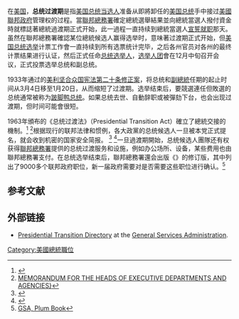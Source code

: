 {{NoteTA
|G1=PresidentsUS
|1=zh-cn:过渡; zh-tw:交接; zh-hk:過渡;
}}
在[[美国|美国]]，'''总统过渡期'''是指[[美国总统当选人|美国总统当选人]]准备从即將卸任的[[美国总统|美国总统]]手中接过[[美國聯邦政府|美國聯邦政府]]管理权的过程。當[[聯邦總務署|聯邦總務署]]確定總統選舉結果並向總統當選人撥付資金時就標誌著總統過渡期正式开始，此一過程一直持续到總統當選人[[美国总统就职典礼|宣誓就职]]那天。虽然在聯邦總務署確認某位總統候选人赢得选举时，意味著过渡期正式开始，但[[美国总统选举|美国总统选举]]计票工作會一直持续到所有选票统计完毕，之后各州官员对各州的最终计票结果进行认证，然后正式任命[[選舉人團_(美國)|总统选举人]]，[[選舉人團_(美國)|选举人团]]會在12月中旬召开会议，正式投票选举总统和副总统。

1933年通过的[[美利坚合众国宪法第二十条修正案|美利坚合众国宪法第二十条修正案]]，将总统和[[美国副总统|副總統]]任期的起止时间从3月4日移至1月20日，从而缩短了过渡期。选举结束后，要競選連任但敗選的总统通常被称为[[跛脚鸭总统|跛脚鸭总统]]。如果总统去世、自動辞职或被彈劾下台，也会出现过渡期，但时间可能會很短。

1963年頒布的《总统过渡法》（Presidential Transition Act）確立了總統交接的機制。<ref name="auto2">{{Cite web|title=Presidential Transition Act of 1963|url=https://www.gsa.gov/portal/content/178083|accessdate=January 12, 2017|date=March 7, 1964|publisher=[[联邦总务署|联邦总务署]]}}</ref> <ref name="auto1"> [https://www.whitehouse.gov/wp-content/uploads/2020/04/M-20-24.pdf MEMORANDUM FOR THE HEADS OF EXECUTIVE DEPARTMENTS AND AGENCIES}]</ref>根据现行的联邦法律和惯例，各大政黨的总统候选人一旦被本党正式提名，就会收到机密的国家安全简报。 <ref>{{Cite news|url=https://www.cbsnews.com/news/biden-receives-first-classified-intelligence-briefing/|work=CBS News|title=Biden receives first classified intelligence briefing|date=September 18, 2020|first=Olivia|author=Gazis|first2=Bo|author2=Erickson|first3=Grace|last3=Segers|accessdate=October 22, 2020|archivedate=November 1, 2020|archiveurl=https://web.archive.org/web/20201101043140/https://www.cbsnews.com/news/biden-receives-first-classified-intelligence-briefing/}}</ref> <ref name="atlantic">{{Cite magazine|last=Berman|first=Russell|date=March 1, 2016|title=Congress Tells Obama to Start Planning His Departure|url=https://www.theatlantic.com/politics/archive/2016/03/congress-obama-presidential-transition-2016/471627/|magazine==[[大西洋_(雜誌)|大西洋 (雜誌)]]|access-date=May 6, 2016}}</ref>一旦過渡期開始，总统候选人團隊还有权获得[[美国联邦总务署|聯邦總務署]]提供的总统过渡服务和设施，例如办公场所、设备，某些费用也由聯邦總務署支付。在总统选举结束后，聯邦總務署還会出版《{{link-en|梅花宝典|United States Government Policy and Supporting Positions}}》的修订版，其中列出了9000多个联邦政府职位，新一届政府需要对是否需要这些职位进行确认。<ref>[https://www.gsa.gov/governmentwide-initiatives/presidential-transition-directory/federal-government-structure/plum-book GSA, Plum Book]</ref>

== 参考文献 ==
{{Reflist|2}}

== 外部链接 ==
* [https://web.archive.org/web/20161111190024/https://presidentialtransition.usa.gov/ Presidential Transition Directory] at the [[联邦总务署|General Services Administration]].

[[Category:美國總統職位|Category:美國總統職位]]